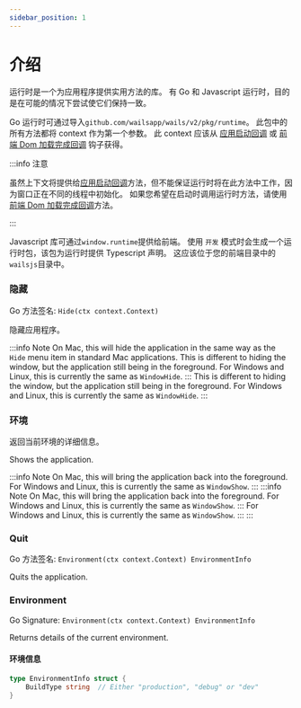 ```yaml
---
sidebar_position: 1
---
```


# 介绍

运行时是一个为应用程序提供实用方法的库。 有 Go 和 Javascript 运行时，目的是在可能的情况下尝试使它们保持一致。

Go 运行时可通过导入`github.com/wailsapp/wails/v2/pkg/runtime`。 此包中的所有方法都将 context 作为第一个参数。 此 context 应该从 [应用启动回调](../options.mdx#onstartup) 或 [前端 Dom 加载完成回调](../options.mdx#ondomready) 钩子获得。

:::info 注意

虽然上下文将提供给[应用启动回调](../../reference/options#应用启动回调)方法，但不能保证运行时将在此方法中工作，因为窗口正在不同的线程中初始化。 如果您希望在启动时调用运行时方法，请使用[前端 Dom 加载完成回调](../../reference/options#前端-dom-加载完成回调)方法。

:::

Javascript 库可通过`window.runtime`提供给前端。 使用 `开发` 模式时会生成一个运行时包，该包为运行时提供 Typescript 声明。 这应该位于您的前端目录中的`wailsjs`目录中。

### 隐藏

Go 方法签名: `Hide(ctx context.Context)`

隐藏应用程序。

:::info Note On Mac, this will hide the application in the same way as the `Hide` menu item in standard Mac applications. This is different to hiding the window, but the application still being in the foreground. For Windows and Linux, this is currently the same as `WindowHide`. ::: This is different to hiding the window, but the application still being in the foreground. For Windows and Linux, this is currently the same as `WindowHide`. :::

### 环境

返回当前环境的详细信息。

Shows the application.

:::info Note On Mac, this will bring the application back into the foreground. For Windows and Linux, this is currently the same as `WindowShow`. ::: :::info Note On Mac, this will bring the application back into the foreground. For Windows and Linux, this is currently the same as `WindowShow`. ::: For Windows and Linux, this is currently the same as `WindowShow`. ::: :::

### Quit

Go 方法签名: `Environment(ctx context.Context) EnvironmentInfo`

Quits the application.

### Environment

Go Signature: `Environment(ctx context.Context) EnvironmentInfo`

Returns details of the current environment.

#### 环境信息

```go
type EnvironmentInfo struct {
    BuildType string  // Either "production", "debug" or "dev"
}
```
